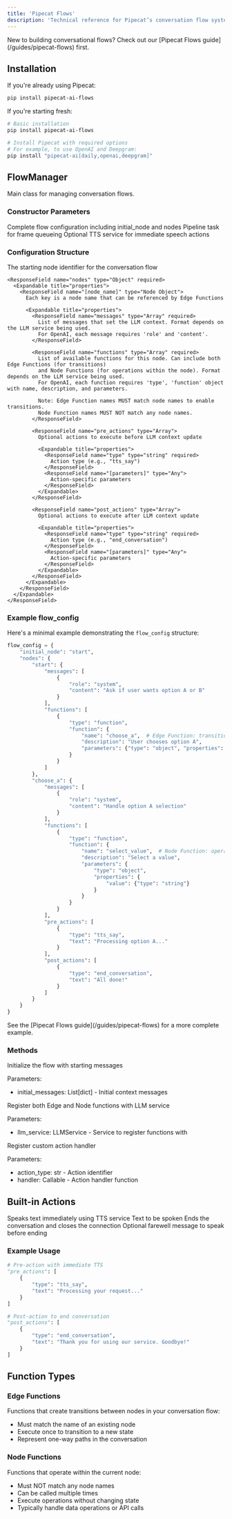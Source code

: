 ```yaml
---
title: 'Pipecat Flows'
description: 'Technical reference for Pipecat’s conversation flow system'
---
```


<Tip>
  New to building conversational flows? Check out our [Pipecat Flows
  guide](/guides/pipecat-flows) first.
</Tip>

## Installation

If you're already using Pipecat:

```bash
pip install pipecat-ai-flows
```

If you're starting fresh:

```bash
# Basic installation
pip install pipecat-ai-flows

# Install Pipecat with required options
# For example, to use OpenAI and Deepgram:
pip install "pipecat-ai[daily,openai,deepgram]"
```

## FlowManager

Main class for managing conversation flows.

### Constructor Parameters

<ParamField path="flow_config" type="dict" required>
  Complete flow configuration including initial_node and nodes
</ParamField>

<ParamField path="task" type="PipelineTask" required>
  Pipeline task for frame queueing
</ParamField>

<ParamField path="tts_service" type="TTSService">
  Optional TTS service for immediate speech actions
</ParamField>

### Configuration Structure

<ResponseField name="flow_config" type="Object">
  <Expandable title="properties">
    <ResponseField name="initial_node" type="string" required>
      The starting node identifier for the conversation flow
    </ResponseField>

    <ResponseField name="nodes" type="Object" required>
      <Expandable title="properties">
        <ResponseField name="[node_name]" type="Node Object">
          Each key is a node name that can be referenced by Edge Functions

          <Expandable title="properties">
            <ResponseField name="messages" type="Array" required>
              List of messages that set the LLM context. Format depends on the LLM service being used.
              For OpenAI, each message requires 'role' and 'content'.
            </ResponseField>

            <ResponseField name="functions" type="Array" required>
              List of available functions for this node. Can include both Edge Functions (for transitions)
              and Node Functions (for operations within the node). Format depends on the LLM service being used.
              For OpenAI, each function requires 'type', 'function' object with name, description, and parameters.

              Note: Edge Function names MUST match node names to enable transitions.
              Node Function names MUST NOT match any node names.
            </ResponseField>

            <ResponseField name="pre_actions" type="Array">
              Optional actions to execute before LLM context update

              <Expandable title="properties">
                <ResponseField name="type" type="string" required>
                  Action type (e.g., "tts_say")
                </ResponseField>
                <ResponseField name="[parameters]" type="Any">
                  Action-specific parameters
                </ResponseField>
              </Expandable>
            </ResponseField>

            <ResponseField name="post_actions" type="Array">
              Optional actions to execute after LLM context update

              <Expandable title="properties">
                <ResponseField name="type" type="string" required>
                  Action type (e.g., "end_conversation")
                </ResponseField>
                <ResponseField name="[parameters]" type="Any">
                  Action-specific parameters
                </ResponseField>
              </Expandable>
            </ResponseField>
          </Expandable>
        </ResponseField>
      </Expandable>
    </ResponseField>

  </Expandable>
</ResponseField>

### Example flow_config

Here's a minimal example demonstrating the `flow_config` structure:

```python
flow_config = {
    "initial_node": "start",
    "nodes": {
        "start": {
            "messages": [
                {
                    "role": "system",
                    "content": "Ask if user wants option A or B"
                }
            ],
            "functions": [
                {
                    "type": "function",
                    "function": {
                        "name": "choose_a",  # Edge Function: transitions to choose_a node
                        "description": "User chooses option A",
                        "parameters": {"type": "object", "properties": {}}
                    }
                }
            ]
        },
        "choose_a": {
            "messages": [
                {
                    "role": "system",
                    "content": "Handle option A selection"
                }
            ],
            "functions": [
                {
                    "type": "function",
                    "function": {
                        "name": "select_value",  # Node Function: operates within current node
                        "description": "Select a value",
                        "parameters": {
                            "type": "object",
                            "properties": {
                                "value": {"type": "string"}
                            }
                        }
                    }
                }
            ],
            "pre_actions": [
                {
                    "type": "tts_say",
                    "text": "Processing option A..."
                }
            ],
            "post_actions": [
                {
                    "type": "end_conversation",
                    "text": "All done!"
                }
            ]
        }
    }
}
```

<Note>
  See the [Pipecat Flows guide](/guides/pipecat-flows) for a more complete
  example.
</Note>

### Methods

<ParamField path="initialize" type="async method">
Initialize the flow with starting messages

Parameters:

- initial_messages: List[dict] - Initial context messages

</ParamField>

<ParamField path="register_functions" type="async method">
Register both Edge and Node functions with LLM service

Parameters:

- llm_service: LLMService - Service to register functions with

</ParamField>

<ParamField path="register_action" type="method">
Register custom action handler

Parameters:

- action_type: str - Action identifier
- handler: Callable - Action handler function

</ParamField>

## Built-in Actions

<ParamField path="tts_say" type="action">
  Speaks text immediately using TTS service
  <Expandable title="parameters">
    <ResponseField name="text" type="string" required>
      Text to be spoken
    </ResponseField>
  </Expandable>
</ParamField>

<ParamField path="end_conversation" type="action">
  Ends the conversation and closes the connection
  <Expandable title="parameters">
    <ResponseField name="text" type="string">
      Optional farewell message to speak before ending
    </ResponseField>
  </Expandable>
</ParamField>

### Example Usage

```python
# Pre-action with immediate TTS
"pre_actions": [
    {
        "type": "tts_say",
        "text": "Processing your request..."
    }
]

# Post-action to end conversation
"post_actions": [
    {
        "type": "end_conversation",
        "text": "Thank you for using our service. Goodbye!"
    }
]
```

## Function Types

### Edge Functions

Functions that create transitions between nodes in your conversation flow:

- Must match the name of an existing node
- Execute once to transition to a new state
- Represent one-way paths in the conversation

### Node Functions

Functions that operate within the current node:

- Must NOT match any node names
- Can be called multiple times
- Execute operations without changing state
- Typically handle data operations or API calls
